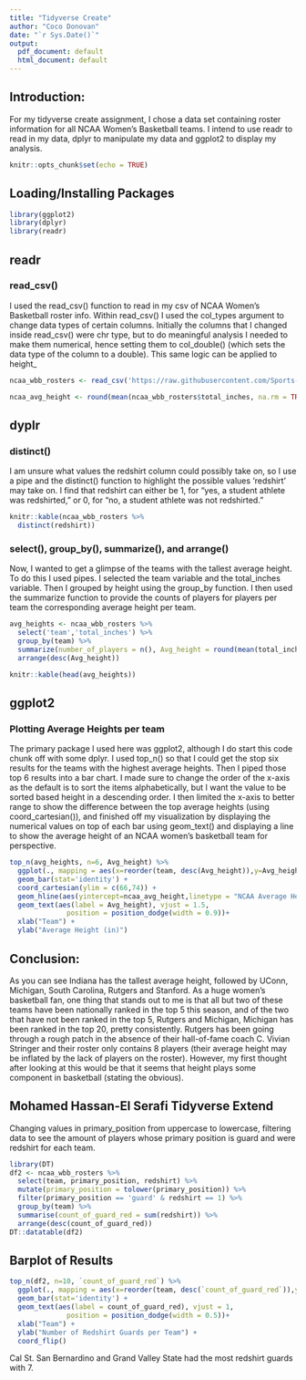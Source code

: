 ```yaml
---
title: "Tidyverse Create"
author: "Coco Donovan"
date: "`r Sys.Date()`"
output:
  pdf_document: default
  html_document: default
---
```


## Introduction:

For my tidyverse create assignment, I chose a data set containing roster
information for all NCAA Women's Basketball teams. I intend to use readr to read 
in my data, dplyr to manipulate my data and ggplot2 to display my analysis.

```r
knitr::opts_chunk$set(echo = TRUE)
```

## Loading/Installing Packages

```r
library(ggplot2)
library(dplyr)
library(readr)
```

## readr

### read_csv()

I used the read_csv() function to read in my csv of NCAA Women's Basketball 
roster info. Within read_csv() I used the col_types argument to change data types
of certain columns. Initially the columns that I changed inside read_csv() were
chr type, but to do meaningful analysis I needed to make them numerical, hence 
setting them to col_double() (which sets the data type of the column to a double).
This same logic can be applied to height_

```r
ncaa_wbb_rosters <- read_csv('https://raw.githubusercontent.com/Sports-Roster-Data/womens-college-basketball/main/wbb_rosters_2022_23.csv', col_types = list(total_inches = col_double(), height_ft = col_double(), height_in = col_double()))

ncaa_avg_height <- round(mean(ncaa_wbb_rosters$total_inches, na.rm = TRUE),2)
```

## dyplr

### distinct()

I am unsure what values the redshirt column could possibly take on, so I use a 
pipe and the distinct() function to highlight the possible values 'redshirt' may 
take on. I find that redshirt can either be 1, for "yes, a student athlete was 
redshirted," or 0, for "no, a student athlete was not redshirted."

```r
knitr::kable(ncaa_wbb_rosters %>%
  distinct(redshirt))
```

### select(), group_by(), summarize(), and arrange() 

Now, I wanted to get a glimpse of the teams with the tallest average height. To 
do this I used pipes. I selected the team variable and the total_inches variable.
Then I grouped by height using the group_by function. I then used the summarize 
function to provide the counts of players for players per team the corresponding 
average height per team.

```r
avg_heights <- ncaa_wbb_rosters %>%
  select('team','total_inches') %>%
  group_by(team) %>%
  summarize(number_of_players = n(), Avg_height = round(mean(total_inches),2)) %>%
  arrange(desc(Avg_height))

knitr::kable(head(avg_heights))
```

## ggplot2

### Plotting Average Heights per team

The primary package I used here was ggplot2, although I do start this code chunk 
off with some dplyr. I used top_n() so that I could get the stop six results 
for the teams with the highest average heights. Then I piped those top 6 results
into a bar chart. I made sure to change the order of the x-axis as the default is
to sort the items alphabetically, but I want the value to be sorted based 
height in a descending order. I then limited the x-axis to better range to show
the difference between the top average heights (using coord_cartesian()), and
finished off my visualization by displaying the numerical values on top of each 
bar using geom_text() and displaying a line to show the average height of an NCAA
women's basketball team for perspective.

```r
top_n(avg_heights, n=6, Avg_height) %>%
  ggplot(., mapping = aes(x=reorder(team, desc(Avg_height)),y=Avg_height, fill=team)) +
  geom_bar(stat='identity') +
  coord_cartesian(ylim = c(66,74)) +
  geom_hline(aes(yintercept=ncaa_avg_height,linetype = "NCAA Average Height")) +
  geom_text(aes(label = Avg_height), vjust = 1.5,
              position = position_dodge(width = 0.9))+
  xlab("Team") +
  ylab("Average Height (in)")
```

## Conclusion:

As you can see Indiana has the tallest average height, followed by UConn, Michigan,
South Carolina, Rutgers and Stanford. As a huge women's basketball fan, one thing 
that stands out to me is that all but two of these teams have been nationally
ranked in the top 5 this season, and of the two that have not been ranked in the
top 5, Rutgers and Michigan, Michigan has been ranked in the top 20, pretty
consistently. Rutgers has been going through a rough patch in the absence of their
hall-of-fame coach C. Vivian Stringer and their roster only contains 8 players
(their average height may be inflated by the lack of players on the roster). However,
my first thought after looking at this would be that it seems that height plays
some component in basketball (stating the obvious).


## Mohamed Hassan-El Serafi Tidyverse Extend

Changing values in primary_position from uppercase to lowercase, filtering data to see the amount of players whose primary position is guard and were redshirt for each team.

```r
library(DT)
df2 <- ncaa_wbb_rosters %>%
  select(team, primary_position, redshirt) %>%
  mutate(primary_position = tolower(primary_position)) %>%
  filter(primary_position == 'guard' & redshirt == 1) %>%
  group_by(team) %>%
  summarise(count_of_guard_red = sum(redshirt)) %>%
  arrange(desc(count_of_guard_red))
DT::datatable(df2)
```

## Barplot of Results


```r
top_n(df2, n=10, `count_of_guard_red`) %>%
  ggplot(., mapping = aes(x=reorder(team, desc(`count_of_guard_red`)),y=`count_of_guard_red`, fill=team)) +
  geom_bar(stat='identity') +
  geom_text(aes(label = count_of_guard_red), vjust = 1,
              position = position_dodge(width = 0.5))+
  xlab("Team") +
  ylab("Number of Redshirt Guards per Team") +
  coord_flip()
```

Cal St. San Bernardino and Grand Valley State had the most redshirt guards with 7.

